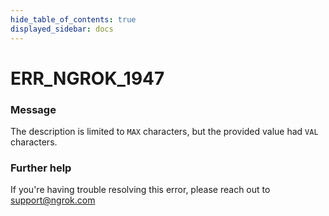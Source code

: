 ```yaml
---
hide_table_of_contents: true
displayed_sidebar: docs
---
```



# ERR_NGROK_1947

### Message
The description is limited to `MAX` characters, but the provided value had `VAL` characters.

<ErrorDetails error='err_ngrok_1947' />


### Further help
If you're having trouble resolving this error, please reach out to [support@ngrok.com](mailto:support@ngrok.com?subject=Help%20with%20ERR_NGROK_1947)

